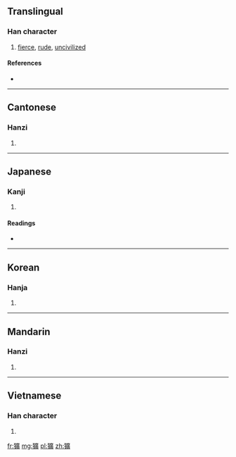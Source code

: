{{also|犷}}
==Translingual==

===Han character===
{{Han char|rn=94|rad=犬|as=15|sn=18|four=4028<sub>1</sub>|canj=大竹戈廿金 (KHITC)}}

# [[fierce]], [[rude]], [[uncivilized]]

====References====
* {{Han ref|kx=0721.020|dkj=20774|dj=1132.180|hdz=21374.080|uh=7377|ud=29559|bh=C278|bd=49784}}

----

==Cantonese==

===Hanzi===
{{yue-hanzi|jyut=|y=gwong2|sim=犷}}

# {{defn|Cantonese|sort=犬15}}

----

==Japanese==

===Kanji===
{{ja-kanji|grade=|rs=犬15}}

# {{defn|Japanese|sort=犬15}}

====Readings====
* {{ja-readings|on=[[こう]] (kō), [[きょう]] (kyō), [[く]] (ku)|kun=[[あらい]] (arai)}}

----

==Korean==

===Hanja===
{{ko-hanja|hangeul=광|eumhun=|rv=gwang|mr=kwang|y=kwang}}

# {{defn|Korean|sort=犬15}}

----

==Mandarin==

===Hanzi===
{{cmn-hanzi|sim=犷|pin=[[guǎng]] ([[guang3]])|wg=kuang<sup>3</sup>}}

# {{defn|Mandarin|sort=犬15}}

----

==Vietnamese==

===Han character===
{{vi-hantu|[[quánh]]|rs=犬15}}

# {{defn|Vietnamese|sort=犬15}}

[[fr:獷]]
[[mg:獷]]
[[pl:獷]]
[[zh:獷]]